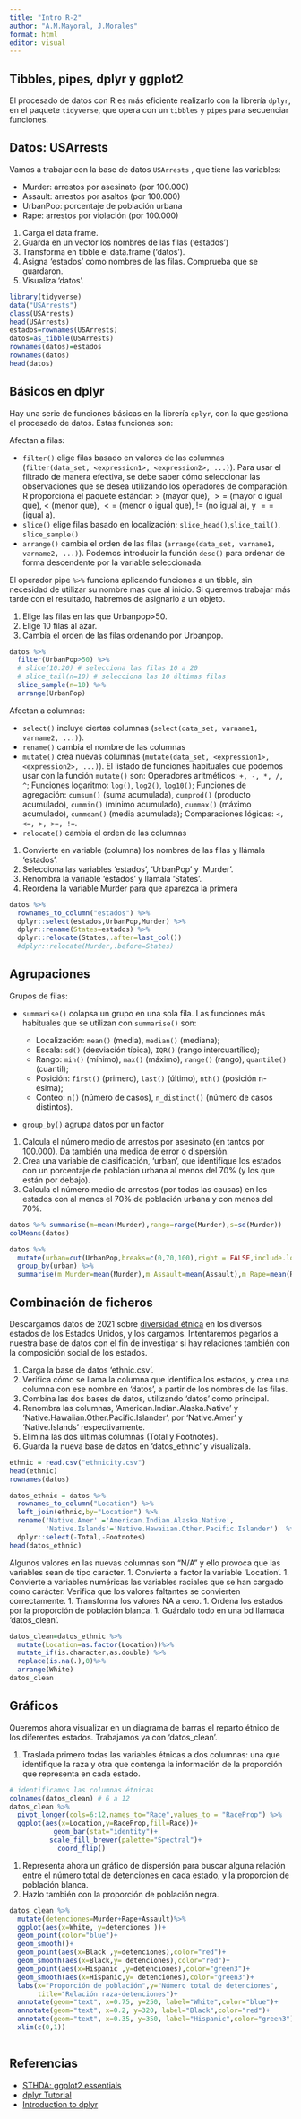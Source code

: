 ```yaml
---
title: "Intro R-2"
author: "A.M.Mayoral, J.Morales"
format: html
editor: visual
---
```


## Tibbles, pipes, dplyr y ggplot2

El procesado de datos con R es más eficiente realizarlo con la librería `dplyr`, en el paquete `tidyverse`, que opera con un `tibbles` y `pipes` para secuenciar funciones.

## Datos: USArrests

Vamos a trabajar con la base de datos `USArrests` , que tiene las variables:

-   Murder: arrestos por asesinato (por 100.000)
-   Assault: arrestos por asaltos (por 100.000)
-   UrbanPop: porcentaje de población urbana
-   Rape: arrestos por violación (por 100.000)

1.  Carga el data.frame.
2.  Guarda en un vector los nombres de las filas ('estados')
3.  Transforma en tibble el data.frame ('datos').
4.  Asigna 'estados' como nombres de las filas. Comprueba que se guardaron.
5.  Visualiza 'datos'.

```r
library(tidyverse)
data("USArrests")
class(USArrests)
head(USArrests)
estados=rownames(USArrests)
datos=as_tibble(USArrests)
rownames(datos)=estados
rownames(datos)
head(datos)
```

## Básicos en dplyr

Hay una serie de funciones básicas en la librería `dplyr`, con la que gestiona el procesado de datos. Estas funciones son:

Afectan a filas:

-   `filter()` elige filas basado en valores de las columnas (`filter(data_set, <expression1>, <expression2>, ...)`). Para usar el filtrado de manera efectiva, se debe saber cómo seleccionar las observaciones que se desea utilizando los operadores de comparación. R proporciona el paquete estándar: $>$ (mayor que), $>=$ (mayor o igual que), $<$ (menor que), $<=$ (menor o igual que), $!=$ (no igual a), y $==$ (igual a).
-   `slice()` elige filas basado en localización; `slice_head()`,`slice_tail()`, `slice_sample()`
-   `arrange()` cambia el orden de las filas (`arrange(data_set, varname1, varname2, ...)`). Podemos introducir la función `desc()` para ordenar de forma descendente por la variable seleccionada.

El operador pipe `%>%` funciona aplicando funciones a un tibble, sin necesidad de utilizar su nombre mas que al inicio. Si queremos trabajar más tarde con el resultado, habremos de asignarlo a un objeto.

1.  Elige las filas en las que Urbanpop\>50.
2.  Elige 10 filas al azar.
3.  Cambia el orden de las filas ordenando por Urbanpop.

```r
datos %>% 
  filter(UrbanPop>50) %>%
  # slice(10:20) # selecciona las filas 10 a 20
  # slice_tail(n=10) # selecciona las 10 últimas filas
  slice_sample(n=10) %>%
  arrange(UrbanPop)
```

Afectan a columnas:

-   `select()` incluye ciertas columnas (`select(data_set, varname1, varname2, ...)`).
-   `rename()` cambia el nombre de las columnas
-   `mutate()` crea nuevas columnas (`mutate(data_set, <expression1>, <expression2>, ...)`). El listado de funciones habituales que podemos usar con la función `mutate()` son: Operadores aritméticos: `+, -, *, /, ^`; Funciones logaritmo: `log()`, `log2()`, `log10()`; Funciones de agregación: `cumsum()` (suma acumulada), `cumprod()` (producto acumulado), `cummin()` (mínimo acumulado), `cummax()` (máximo acumulado), `cummean()` (media acumulada); Comparaciones lógicas: `<, <=, >, >=, !=`.
-   `relocate()` cambia el orden de las columnas

1.  Convierte en variable (columna) los nombres de las filas y llámala 'estados'.
2.  Selecciona las variables 'estados', 'UrbanPop' y 'Murder'.
3.  Renombra la variable 'estados' y llámala 'States'.
4.  Reordena la variable Murder para que aparezca la primera

```r
datos %>%  
  rownames_to_column("estados") %>%
  dplyr::select(estados,UrbanPop,Murder) %>%
  dplyr::rename(States=estados) %>%
  dplyr::relocate(States,.after=last_col())
  #dplyr::relocate(Murder,.before=States)
```

## Agrupaciones

Grupos de filas:

-   `summarise()` colapsa un grupo en una sola fila. Las funciones más habituales que se utilizan con `summarise()` son:

    -   Localización: `mean()` (media), `median()` (mediana);
    -   Escala: `sd()` (desviación típica), `IQR()` (rango intercuartílico);
    -   Rango: `min()` (mínimo), `max()` (máximo), `range()` (rango), `quantile()` (cuantil);
    -   Posición: `first()` (primero), `last()` (último), `nth()` (posición n-ésima);
    -   Conteo: `n()` (número de casos), `n_distinct()` (número de casos distintos).

-   `group_by()` agrupa datos por un factor

1.  Calcula el número medio de arrestos por asesinato (en tantos por 100.000). Da también una medida de error o dispersión.
2.  Crea una variable de clasificación, 'urban', que identifique los estados con un porcentaje de población urbana al menos del 70% (y los que están por debajo).
3.  Calcula el número medio de arrestos (por todas las causas) en los estados con al menos el 70% de población urbana y con menos del 70%.

```r
datos %>% summarise(m=mean(Murder),rango=range(Murder),s=sd(Murder))
colMeans(datos)

datos %>%
  mutate(urban=cut(UrbanPop,breaks=c(0,70,100),right = FALSE,include.lowest = TRUE)) %>%
  group_by(urban) %>%
  summarise(m_Murder=mean(Murder),m_Assault=mean(Assault),m_Rape=mean(Rape))
```

## Combinación de ficheros

Descargamos datos de 2021 sobre [diversidad étnica](https://www.kff.org/other/state-indicator/distribution-by-raceethnicity/?currentTimeframe=0&sortModel=%7B%22colId%22:%22Location%22,%22sort%22:%22asc%22%7D) en los diversos estados de los Estados Unidos, y los cargamos. Intentaremos pegarlos a nuestra base de datos con el fin de investigar si hay relaciones también con la composición social de los estados.

1.  Carga la base de datos 'ethnic.csv'.
2.  Verifica cómo se llama la columna que identifica los estados, y crea una columna con ese nombre en 'datos', a partir de los nombres de las filas.
3.  Combina las dos bases de datos, utilizando 'datos' como principal.
4.  Renombra las columnas, 'American.Indian.Alaska.Native' y 'Native.Hawaiian.Other.Pacific.Islander', por 'Native.Amer' y 'Native.Islands' respectivamente.
5.  Elimina las dos últimas columnas (Total y Footnotes).
6.  Guarda la nueva base de datos en 'datos_ethnic' y visualízala.

```r
ethnic = read.csv("ethnicity.csv")
head(ethnic)
rownames(datos)

datos_ethnic = datos %>%
  rownames_to_column("Location") %>%
  left_join(ethnic,by="Location") %>%
  rename('Native.Amer' ='American.Indian.Alaska.Native',
         'Native.Islands'='Native.Hawaiian.Other.Pacific.Islander')  %>%
  dplyr::select(-Total,-Footnotes)
head(datos_ethnic)

```

Algunos valores en las nuevas columnas son "N/A" y ello provoca que las variables sean de tipo carácter. 1. Convierte a factor la variable 'Location'. 1. Convierte a variables numéricas las variables raciales que se han cargado como carácter. Verifica que los valores faltantes se convierten correctamente. 1. Transforma los valores NA a cero. 1. Ordena los estados por la proporción de población blanca. 1. Guárdalo todo en una bd llamada 'datos_clean'.

```r
datos_clean=datos_ethnic %>%
  mutate(Location=as.factor(Location))%>%
  mutate_if(is.character,as.double) %>%
  replace(is.na(.),0)%>%
  arrange(White)
datos_clean
```

## Gráficos

Queremos ahora visualizar en un diagrama de barras el reparto étnico de los diferentes estados. Trabajamos ya con 'datos_clean'.

1.  Traslada primero todas las variables étnicas a dos columnas: una que identifique la raza y otra que contenga la información de la proporción que representa en cada estado.

```r
# identificamos las columnas étnicas
colnames(datos_clean) # 6 a 12
datos_clean %>%
  pivot_longer(cols=6:12,names_to="Race",values_to = "RaceProp") %>%
  ggplot(aes(x=Location,y=RaceProp,fill=Race))+
           geom_bar(stat="identity")+
          scale_fill_brewer(palette="Spectral")+
            coord_flip()
```

1.  Representa ahora un gráfico de dispersión para buscar alguna relación entre el número total de detenciones en cada estado, y la proporción de población blanca.
2.  Hazlo también con la proporción de población negra.

```r
datos_clean %>%
  mutate(detenciones=Murder+Rape+Assault)%>%
  ggplot(aes(x=White, y=detenciones ))+
  geom_point(color="blue")+
  geom_smooth()+
  geom_point(aes(x=Black ,y=detenciones),color="red")+
  geom_smooth(aes(x=Black,y= detenciones),color="red")+
  geom_point(aes(x=Hispanic ,y=detenciones),color="green3")+
  geom_smooth(aes(x=Hispanic,y= detenciones),color="green3")+
  labs(x="Proporción de población",y="Número total de detenciones",
       title="Relación raza-detenciones")+
  annotate(geom="text", x=0.75, y=250, label="White",color="blue")+
  annotate(geom="text", x=0.2, y=320, label="Black",color="red")+
  annotate(geom="text", x=0.35, y=350, label="Hispanic",color="green3")+
  xlim(c(0,1))
  

```

## Referencias

-   [STHDA: ggplot2 essentials](http://www.sthda.com/english/wiki/ggplot2-essentials)
-   [dplyr Tutorial](https://dplyr.tidyverse.org/articles/dplyr.html)
-   [Introduction to dplyr](https://cran.r-project.org/web/packages/dplyr/vignettes/dplyr.html)
